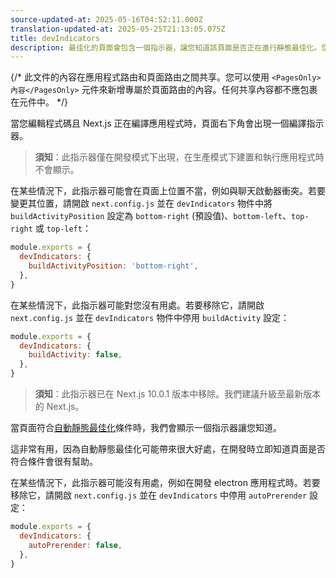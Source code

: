 ```yaml
---
source-updated-at: 2025-05-16T04:52:11.000Z
translation-updated-at: 2025-05-25T21:13:05.075Z
title: devIndicators
description: 最佳化的頁面會包含一個指示器，讓您知道該頁面是否正在進行靜態最佳化。您可以在此選擇停用此功能。
---
```


{/* 此文件的內容在應用程式路由和頁面路由之間共享。您可以使用 `<PagesOnly>內容</PagesOnly>` 元件來新增專屬於頁面路由的內容。任何共享內容都不應包裹在元件中。 */}

<AppOnly>

當您編輯程式碼且 Next.js 正在編譯應用程式時，頁面右下角會出現一個編譯指示器。

> **須知**：此指示器僅在開發模式下出現，在生產模式下建置和執行應用程式時不會顯示。

在某些情況下，此指示器可能會在頁面上位置不當，例如與聊天啟動器衝突。若要變更其位置，請開啟 `next.config.js` 並在 `devIndicators` 物件中將 `buildActivityPosition` 設定為 `bottom-right` (預設值)、`bottom-left`、`top-right` 或 `top-left`：

```js filename="next.config.js"
module.exports = {
  devIndicators: {
    buildActivityPosition: 'bottom-right',
  },
}
```

在某些情況下，此指示器可能對您沒有用處。若要移除它，請開啟 `next.config.js` 並在 `devIndicators` 物件中停用 `buildActivity` 設定：

```js filename="next.config.js"
module.exports = {
  devIndicators: {
    buildActivity: false,
  },
}
```

</AppOnly>

<PagesOnly>

> **須知**：此指示器已在 Next.js 10.0.1 版本中移除。我們建議升級至最新版本的 Next.js。

當頁面符合[自動靜態最佳化](/docs/pages/building-your-application/rendering/automatic-static-optimization)條件時，我們會顯示一個指示器讓您知道。

這非常有用，因為自動靜態最佳化可能帶來很大好處，在開發時立即知道頁面是否符合條件會很有幫助。

在某些情況下，此指示器可能沒有用處，例如在開發 electron 應用程式時。若要移除它，請開啟 `next.config.js` 並在 `devIndicators` 中停用 `autoPrerender` 設定：

```js filename="next.config.js"
module.exports = {
  devIndicators: {
    autoPrerender: false,
  },
}
```

</PagesOnly>